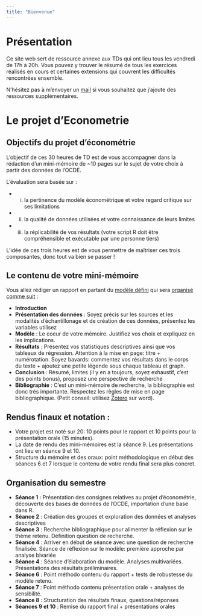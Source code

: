 ```yaml
---
title: "Bienvenue"
---
```

# Présentation
Ce site web sert de ressource annexe aux TDs qui ont lieu tous les vendredi de 17h à 20h. Vous pouvez y trouver le résumé de tous les exercices réalisés en cours et certaines extensions qui couvrent les difficultés rencontrées ensemble.

N'hésitez pas à m'envoyer un [mail](mailto:yann.collindavid@gmail.com?subject=[TD Descartes]) si vous souhaitez que j'ajoute des ressources supplémentaires.

# Le projet d'Econometrie
## Objectifs du projet d'économétrie
L'objectif de ces 30 heures de TD est de vous accompagner dans la rédaction d'un mini-mémoire de ~10 pages sur le sujet de votre choix à partir des données de l'OCDE. 

L'évaluation sera basée sur :

* (i) la pertinence du modèle économétrique et votre regard critique sur ses limitations
* (ii) la qualité de données utilisées et votre connaissance de leurs limites
* (iii) la réplicabilité de vos résultats (votre script R doit être compréhensible et exécutable par une personne tiers)

L'idée de ces trois heures est de vous permettre de maîtriser ces trois composantes, donc tout va bien se passer !

## Le contenu de votre mini-mémoire
Vous allez rédiger un rapport en partant du [modèle défini](https://drive.google.com/file/d/1XygGQ6zAySNSlDuNanrAViAthdfj7kBf/view?usp=sharing) qui sera [organisé comme suit](https://drive.google.com/file/d/1A3hbPaYh1Qc_wGsny_ayK9ErteymIybI/view?usp=sharing) :

* __Introduction__
* __Présentation des données__ : Soyez précis sur les sources et les modalités d'échantillonage et de création de ces données, présentez les variables utilisez
* __Modèle__ : Le coeur de votre mémoire. Justifiez vos choix et expliquez en les implications.
* __Résultats__ : Présentez vos statistiques descriptives ainsi que vos tableaux de régression. Attention à la mise en page: titre + numérotation. Soyez bavards: commentez vos résultats dans le corps du texte + ajoutez une petite légende sous chaque tableau et graph.
* __Conclusion__ : Résumé, limites (il y en a toujours, soyez exhaustif, c'est des points bonus), proposez une perspective de recherche
* __Bibliographie__ : C'est un mini-mémoire de recherche, la bibliographie est donc très importante. Respectez les règles de mise en page bibliographique. (Petit conseil: utilisez [Zotero](https://www.zotero.org/) sur word).

## Rendus finaux et notation :

* Votre projet est noté sur 20: 10 points pour le rapport et 10 points pour la présentation orale (15 minutes).
* La date de rendu des mini-mémoires est la séance 9. Les présentations ont lieu en séance 9 et 10. 
* Structure du mémoire et des oraux: point méthodologique en début des séances 6 et 7 lorsque le contenu de votre rendu final sera plus concret.

## Organisation du semestre
 * __Séance 1__ : Présentation des consignes relatives au projet d'économétrie, découverte des bases de données de l'OCDE, importation d'une base dans R.
* __Séance 2__ : Création des groupes et exploration des données et analyses descriptives
* __Séance 3__ : Recherche bibliographique pour alimenter la réflexion sur le thème retenu. Définition question de recherche.
* __Séance 4__ : Arriver en début de séance avec une question de recherche finalisée. Séance de réflexion sur le modèle: première approche par analyse bivariée
* __Séance 4__ : Séance d'élaboration du modèle. Analyses multivariées. Présentations des résultats préliminaires.
* __Séance 6__ : Point méthodo contenu du rapport + tests de robustesse du modèle retenu.
* __Séance 7__ : Point méthodo contenu présentation orale + analyses de sensibilité.
* __Séance 8__ : Structuration des résultats finaux, questions/réponses
* __Séances 9 et 10__ : Remise du rapport final + présentations orales
